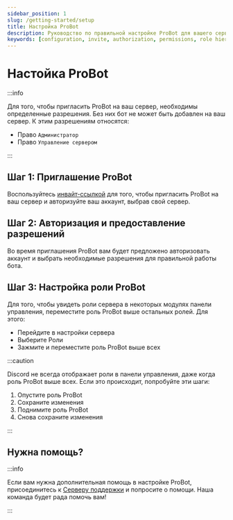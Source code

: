 ```yaml
---
sidebar_position: 1
slug: /getting-started/setup
title: Настройка ProBot
description: Руководство по правильной настройке ProBot для вашего сервера
keywords: [configuration, invite, authorization, permissions, role hierarchy]
---
```


# Настойка ProBot

:::info

Для того, чтобы пригласить ProBot на ваш сервер, необходимы определенные разрешения. Без них бот не может быть добавлен на ваш сервер. К этим разрешениям относятся:

- Право `Администратор`
- Право `Управление сервером`

:::

## Шаг 1: Приглашение ProBot

Воспользуйтесь [инвайт-ссылкой](https://probot.io/invite) для того, чтобы пригласить ProBot на ваш сервер и авторизуйте ваш аккаунт, выбрав свой сервер.

## Шаг 2: Авторизация и предоставление разрешений

Во время приглашения ProBot вам будет предложено авторизовать аккаунт и выбрать необходимые разрешения для правильной работы бота.

## Шаг 3: Настройка роли ProBot

Для того, чтобы увидеть роли сервера в некоторых модулях панели управления, переместите роль ProBot выше остальных ролей. Для этого:
- Перейдите в настройки сервера
- Выберите Роли
- Зажмите и переместите роль ProBot выше всех

:::caution

Discord не всегда отображает роли в панели управления, даже когда роль ProBot выше всех. Если это происходит, попробуйте эти шаги:
1. Опустите роль ProBot
2. Сохраните изменения
3. Поднимите роль ProBot
4. Снова сохраните изменения

:::

## Нужна помощь?

:::info

Если вам нужна дополнительная помощь в настройке ProBot, присоединитесь к [Серверу поддержки](https://discord.gg/probot) и попросите о помощи. Наша команда будет рада помочь вам!

:::

